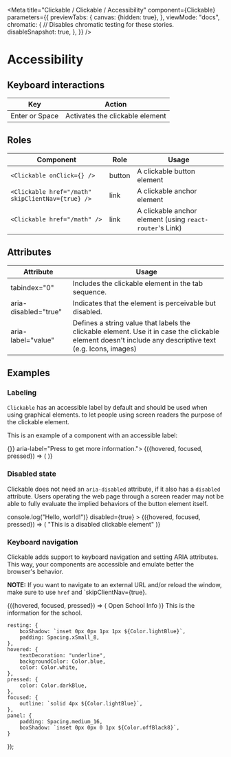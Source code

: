

<Meta
    title="Clickable / Clickable / Accessibility"
    component={Clickable}
    parameters={{
        previewTabs: {
            canvas: {hidden: true},
        },
        viewMode: "docs",
        chromatic: {
            // Disables chromatic testing for these stories.
            disableSnapshot: true,
        },
    }}
/>

# Accessibility

## Keyboard interactions

| Key | Action |
| --- | --- |
| Enter or Space | Activates the clickable element |


## Roles

| Component | Role | Usage |
| --- | --- | --- |
| `<Clickable onClick={} />`  | button | A clickable button element |
| `<Clickable href="/math" skipClientNav={true} />`  | link | A clickable anchor element |
| `<Clickable href="/math" />`  | link | A clickable anchor element (using `react-router`'s Link) |

## Attributes
| Attribute | Usage |
| --- | --- |
| tabindex="0" | Includes the clickable element in the tab sequence. |
| aria-disabled="true" | Indicates that the element is perceivable but disabled. |
| aria-label="value" | Defines a string value that labels the clickable element. Use it in case the clickable element doesn't include any descriptive text (e.g. Icons, images) |

## Examples

### Labeling

`Clickable` has an accessible label by default and should be used when using
graphical elements. to let people using screen readers the purpose of the
clickable element.

This is an example of a component with an accessible label:

<Canvas>
    <Story name="Labeling">
        <View>
            <Clickable onClick={()=>{}} aria-label="Press to get more information.">
                {({hovered, focused, pressed}) => (
                    <Icon icon={icons.info} />
                )}
            </Clickable>
        </View>
    </Story>
</Canvas>

### Disabled state

Clickable does not need an `aria-disabled` attribute, if it also has a `disabled`
attribute. Users operating the web page through a screen reader may not be able
to fully evaluate the implied behaviors of the button element itself.

<Canvas>
    <Story name="Disabled state">
        <Clickable
            onClick={(e) => console.log("Hello, world!")}
            disabled={true}
        >
            {({hovered, focused, pressed}) => (
                "This is a disabled clickable element"
            )}
        </Clickable>
    </Story>
</Canvas>

### Keyboard navigation

Clickable adds support to keyboard navigation and setting ARIA attributes. This
way, your components are accessible and emulate better the browser's behavior.

**NOTE:** If you want to navigate to an external URL and/or reload the window,
make sure to use `href` and `skipClientNav={true}.

<Canvas>
    <Story name="Keyboard navigation">
        <View>
            <Clickable role="tab" aria-controls="panel-1" id="tab-1">
                {({hovered, focused, pressed}) => (
                    <View
                        style={[
                            styles.resting,
                            hovered && styles.hovered,
                            focused && styles.focused,
                            pressed && styles.pressed,
                        ]}
                    >
                        <Body>Open School Info</Body>
                    </View>
                )}
            </Clickable>
            <View
                id="panel-1"
                role="tabpanel"
                tabindex="0"
                aria-labelledby="tab-1"
                style={styles.panel}
            >
                This is the information for the school.
            </View>
        </View>
    </Story>
</Canvas>

    resting: {
        boxShadow: `inset 0px 0px 1px 1px ${Color.lightBlue}`,
        padding: Spacing.xSmall_8,
    },
    hovered: {
        textDecoration: "underline",
        backgroundColor: Color.blue,
        color: Color.white,
    },
    pressed: {
        color: Color.darkBlue,
    },
    focused: {
        outline: `solid 4px ${Color.lightBlue}`,
    },
    panel: {
        padding: Spacing.medium_16,
        boxShadow: `inset 0px 0px 0 1px ${Color.offBlack8}`,
    }
});